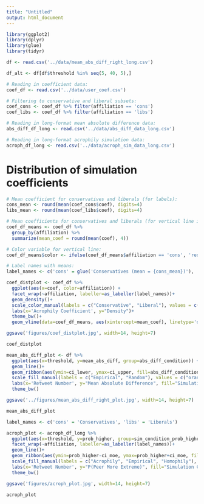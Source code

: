 ```yaml
---
title: "Untitled"
output: html_document
---
```


```r
library(ggplot2)
library(dplyr)
library(glue)
library(tidyr)

df <- read.csv('../data/mean_abs_diff_right_long.csv')

df_alt <- df[df$threshold %in% seq(5, 40, 5),]
```


```r

# Reading in coefficient data:
coef_df <- read.csv('../data/user_coef.csv')

# Filtering to conservative and liberal subsets:
coef_cons <- coef_df %>% filter(affiliation == 'cons')
coef_libs <- coef_df %>% filter(affiliation == 'libs')

# Reading in long-format mean absolute difference data:
abs_diff_df_long <- read.csv('../data/abs_diff_data_long.csv')

# Reading in long-format acrophily simulation data:
acroph_df_long <- read.csv('../data/acroph_sim_data_long.csv')
```

# Distribution of simulation coefficients

```r

# Mean coefficient for conservatives and liberals (for labels):
cons_mean <- round(mean(coef_cons$coef), digits=4)
libs_mean <- round(mean(coef_libs$coef), digits=4)

# Mean coefficients for conservatives and liberals (for vertical line in plot):
coef_df_means <- coef_df %>%
  group_by(affiliation) %>%
  summarize(mean_coef = round(mean(coef), 4))

# Color variable for vertical line:
coef_df_means$color <- ifelse(coef_df_means$affiliation == 'cons', 'red', 'blue')

# Label names with means:
label_names <- c('cons' = glue('Conservatives (mean = {cons_mean})'), 'libs' = glue('Liberals (mean = {libs_mean})'))

coef_distplot <- coef_df %>%
  ggplot(aes(x=coef, color=affiliation)) +
  facet_wrap(~affiliation, labeller=as_labeller(label_names))+
  geom_density()+
  scale_color_manual(labels = c("Conservative", "Liberal"), values = c("red", "blue"))+
  labs(x='Acrophily Coefficient', y="Density")+
  theme_bw()+
  geom_vline(data=coef_df_means, aes(xintercept=mean_coef), linetype='dashed', color=coef_df_means$color)

ggsave('figures/coef_distplot.jpg', width=14, height=7)

coef_distplot
```

```r

mean_abs_diff_plot <- df %>%
  ggplot(aes(x=threshold, y=mean_abs_diff, group=abs_diff_condition)) +
  geom_line()+
  geom_ribbon(aes(ymin=ci_lower, ymax=ci_upper, fill=abs_diff_condition), alpha=0.3)+
  scale_fill_manual(labels = c("Empirical", "Random"), values = c("orange", "blue"))+
  labs(x='Retweet Number', y="Mean Absolute Difference", fill="Simulation Condition")+
  theme_bw()

ggsave('../figures/mean_abs_diff_right_plot.jpg', width=14, height=7)

mean_abs_diff_plot

```


```r

label_names <- c('cons' = 'Conservatives', 'libs' = 'Liberals')

acroph_plot <- acroph_df_long %>%
  ggplot(aes(x=threshold, y=prob_higher, group=sim_condition_prob_higher)) +
  facet_wrap(~affiliation, labeller=as_labeller(label_names))+
  geom_line()+
  geom_ribbon(aes(ymin=prob_higher-ci_moe, ymax=prob_higher+ci_moe, fill=sim_condition_prob_higher), alpha=0.3)+
  scale_fill_manual(labels = c("Acrophily", "Empirical", "Homophily"), values = c("red", "orange", "blue"))+
  labs(x='Retweet Number', y="P(Peer More Extreme)", fill="Simulation Condition")+
  theme_bw()

ggsave('figures/acroph_plot.jpg', width=14, height=7)

acroph_plot
```


